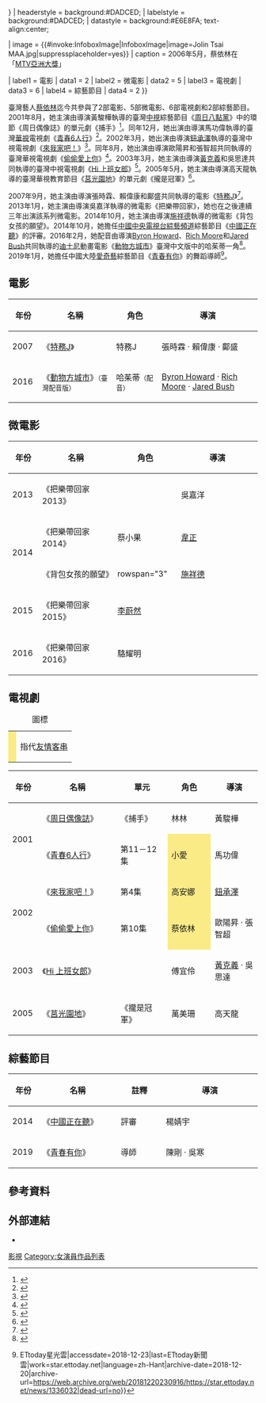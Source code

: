 {{Infobox
| above       = [[蔡依林|蔡依林]]影視作品
| abovestyle  = {{{abovestyle|{{{Abovestyle|}}}}}}
| headerstyle = background:#DADCED;
| labelstyle  = background:#DADCED;
| datastyle   = background:#E6E8FA; text-align:center;

| image       = {{#invoke:InfoboxImage|InfoboxImage|image=Jolin Tsai MAA.jpg|suppressplaceholder=yes}}
| caption     = 2006年5月，蔡依林在「[[MTV亞洲大獎|MTV亞洲大獎]]」

| label1      = 電影
| data1       = 2
| label2      = 微電影
| data2       = 5
| label3      = 電視劇
| data3       = 6
| label4      = 綜藝節目
| data4       = 2
}}

臺灣藝人[[蔡依林|蔡依林]]迄今共參與了2部電影、5部微電影、6部電視劇和2部綜藝節目。2001年8月，她主演由導演黃駿樺執導的臺灣[[中國電視公司|中視]]綜藝節目《[[周日八點黨|周日八點黨]]》中的環節《周日偶像誌》的單元劇《捕手》<ref>{{Cite web|url=http://old.ltn.com.tw/2001/new/jul/30/today-show4.htm|title=蔡依林好「戲」胞 拍偶像誌粉動人|accessdate=2017-12-18|author=|date=|work=old.ltn.com.tw|publisher=|archive-date=2020-02-16|archive-url=https://web.archive.org/web/20200216055806/http://old.ltn.com.tw/2001/new/jul/30/today-show4.htm|dead-url=no}}</ref>。同年12月，她出演由導演馬功偉執導的臺灣[[中華電視公司|華視]]電視劇《[[青春6人行|青春6人行]]》<ref>{{Cite web|url=https://movie.douban.com/subject/2286847/|title=青春六人行 (豆瓣)|accessdate=2017-04-15|work=movie.douban.com|language=zh-hans|archive-date=2017-01-16|archive-url=https://web.archive.org/web/20170116162515/https://movie.douban.com/subject/2286847/|dead-url=no}}</ref>。2002年3月，她出演由導演[[鈕承澤|鈕承澤]]執導的臺灣中視電視劇《[[來我家吧！|來我家吧！]]》<ref>{{Cite web|url=http://ent.sina.com.cn/v/2002-03-01/74196.html|title=首次客串电视演出 蔡依林紧张过度胃疾发作(附图)|accessdate=2017-04-15|work=ent.sina.com.cn|archive-date=2017-09-11|archive-url=https://web.archive.org/web/20170911161712/http://ent.sina.com.cn/v/2002-03-01/74196.html|dead-url=no}}</ref>。同年8月，她出演由導演歐陽昇和張智超共同執導的臺灣華視電視劇《[[偷偷愛上你|偷偷愛上你]]》<ref>{{Cite web|url=http://old.ltn.com.tw/2002/new/aug/5/today-show3.htm|title=影視焦點|accessdate=2017-04-15|work=old.ltn.com.tw|archive-date=2017-04-15|archive-url=https://web.archive.org/web/20170415201039/http://old.ltn.com.tw/2002/new/aug/5/today-show3.htm|dead-url=no}}</ref>。2003年3月，她主演由導演[[黃克義|黃克義]]和吳思達共同執導的臺灣中視電視劇《[[Hi_上班女郎|Hi 上班女郎]]》<ref>{{cite web|url=http://hk.apple.nextmedia.com/entertainment/art/20050913/5219455|title=蔡依林、羅志祥辦公室捉迷藏 煲劇全攻略：《 Hi！上班女郎》傻憨 OL戀小豬|date=2005年9月13日|work=蘋果日報|access-date=2016年2月7日|archive-date=2017年9月11日|archive-url=https://web.archive.org/web/20170911204510/http://hk.apple.nextmedia.com/entertainment/art/20050913/5219455|dead-url=no}}</ref>。2005年5月，她主演由導演高天龍執導的臺灣華視教育節目《[[莒光園地|莒光園地]]》的單元劇《攏是冠軍》<ref>{{Cite web|url=http://www.chinanews.com/news/2005/2005-05-10/26/572285.shtml|title=击败众多女艺人 蔡依林获选最佳军中情人(图)|accessdate=2017-12-18|work=www.chinanews.com|archive-date=2018-11-09|archive-url=https://web.archive.org/web/20181109153207/http://www.chinanews.com/news/2005/2005-05-10/26/572285.shtml|dead-url=no}}</ref>。

2007年9月，她主演由導演張時霖、賴偉康和鄺盛共同執導的電影《[[特務J_(電影)|特務J]]》<ref>{{Cite web|url=http://ent.sina.com.cn/y/2007-09-05/09231703264.shtml|title=蔡依林《特务J》将发 音乐电影独家首播(附图)_影音娱乐_新浪网|accessdate=2017-04-15|work=ent.sina.com.cn|archive-date=2019-08-14|archive-url=https://web.archive.org/web/20190814062449/http://ent.sina.com.cn/y/2007-09-05/09231703264.shtml|dead-url=no}}</ref>。2013年1月，她主演由導演吳嘉洋執導的微電影《把樂帶回家》，她也在之後連續三年出演該系列微電影。2014年10月，她主演由導演[[施祥德|施祥德]]執導的微電影《背包女孩的願望》。2014年10月，她擔任[[中国中央电视台综艺频道|中國中央電視台綜藝頻道]]綜藝節目《[[中國正在聽|中國正在聽]]》的評審。2016年2月，她配音由導演[[拜倫·霍華德|Byron Howard]]、[[里奇·摩尔|Rich Moore]]和[[傑瑞·布希|Jared Bush]]共同執導的[[华特迪士尼影片|迪士尼]]動畫電影《[[動物方城市|動物方城市]]》臺灣中文版中的哈茱蒂一角<ref>{{cite web|url=http://www.vogue.com.tw/feature/entertainment/content-24852.html|title=Jolin化聲誤闖叢林小兔子！為《動物方城市》獻出首次配音處女作|author=Yoyo Su、Annie Kao|date=2016年2月1日|work=VOGUE.TW|access-date=2016年2月7日|archive-date=2019年10月26日|archive-url=https://web.archive.org/web/20191026163035/https://www.vogue.com.tw/feature/entertainment/content-24852.html|dead-url=no}}</ref>。2019年1月，她擔任中國大陸[[爱奇艺|愛奇藝]]綜藝節目《[[青春有你|青春有你]]》的舞蹈導師<ref>{{Cite web|url=https://star.ettoday.net/news/1336032|title=蔡依林宣布當《偶練2》導師！ 另一新人是韓超紅男團成員 {{!}} ETtoday星光雲|accessdate=2018-12-23|last=ETtoday新聞雲|work=star.ettoday.net|language=zh-Hant|archive-date=2018-12-20|archive-url=https://web.archive.org/web/20181220230916/https://star.ettoday.net/news/1336032|dead-url=no}}</ref>。

== 電影 ==
{| class="wikitable sortable plainrowheaders"
! scope="col" style="width:3em" | 年份
! scope="col" style="width:15em" | 名稱
! scope="col" style="width:8em" | 角色
! scope="col" style="width:20em" | 導演
|-
|2007
!scope="row"  style="text-align:left;"|《[[特務J_(電影)|特務J]]》
|特務J
|張時霖 · 賴偉康 · 鄺盛
|-
|2016
!scope="row"  style="text-align:left;"|《[[動物方城市|動物方城市]]》<small>（臺灣配音版）</small>
|哈茱蒂<small>（配音）</small>
|[[拜倫·霍華德|Byron Howard]] · [[里奇·摩尔|Rich Moore]] · [[傑瑞·布希|Jared Bush]]
|}

== 微電影 ==
{| class="wikitable sortable plainrowheaders"
! scope="col" style="width:3em" | 年份
! scope="col" style="width:15em" | 名稱
! scope="col" style="width:8em" | 角色
! scope="col" style="width:20em" | 導演
|-
|2013
!scope="row"  style="text-align:left;"|《把樂帶回家2013》
|{{NA}}
|吳嘉洋
|-
| rowspan="2" |2014
!scope="row"  style="text-align:left;"|《把樂帶回家2014》
|蔡小果
|[[韦正_(导演)|韋正]]
|-
!scope="row"  style="text-align:left;"|《背包女孩的願望》
| rowspan="3" {{NA}}
|[[施祥德|施祥德]]
|-
|2015
!scope="row"  style="text-align:left;"|《把樂帶回家2015》
|[[李蔚然|李蔚然]]
|-
|2016
!scope="row"  style="text-align:left;"|《把樂帶回家2016》
|駱耀明
|}

== 電視劇 ==
{| class="wikitable"
|+圖標
|-
|style="background-color:#FAEB86"|{{dagger|alt=指代友情客串}}
|指代[[友情客串|友情客串]]
|}
{| class="wikitable sortable plainrowheaders"
! scope="col" style="width:3em" | 年份
! scope="col" style="width:15em" | 名稱
! scope="col" style="width:9em" | 單元
! scope="col" style="width:8.1em" | 角色
! scope="col" style="width:9em" | 導演
|-
| rowspan="2" |2001
!scope="row"  style="text-align:left;"|《[[周日八點黨|周日偶像誌]]》
|《捕手》
|林林
|黃駿樺
|-
!scope="row"  style="text-align:left;"|《[[青春6人行|青春6人行]]》
|第11－12集
| style="background:#FAEB86;" |小愛 {{dagger}}
|馬功偉
|-
| rowspan="2" |2002
!scope="row"  style="text-align:left;"|《[[來我家吧！|來我家吧！]]》
|第4集
| style="background:#FAEB86;" |高安娜 {{dagger}}
|[[鈕承澤|鈕承澤]]
|-
!scope="row"  style="text-align:left;"|《[[偷偷愛上你|偷偷愛上你]]》
|第10集
| style="background:#FAEB86;" |蔡依林 {{dagger}}
|歐陽昇 · 張智超
|-
|2003
!scope="row"  style="text-align:left;"|《[[Hi_上班女郎|Hi 上班女郎]]》
|{{NA}}
|傅宜伶
|[[黃克義|黃克義]] · 吳思達
|-
|2005
!scope="row"  style="text-align:left;"|《[[莒光園地|莒光園地]]》
|《攏是冠軍》
|萬美珊
|高天龍
|}

== 綜藝節目 ==
{| class="wikitable sortable plainrowheaders"
! scope="col" style="width:3em" | 年份
! scope="col" style="width:15em" | 名稱
! scope="col" style="width:8em" | 註釋
! scope="col" style="width:20em" | 導演
|-
|2014
!scope="row"  style="text-align:left;"|《[[中國正在聽|中國正在聽]]》
|評審
|楊婧宇
|-
|2019
!scope="row"  style="text-align:left;"|《[[青春有你|青春有你]]》
|導師
|陳剛 · 吳寒
|}

== 參考資料 ==
{{Reflist|30em}}

== 外部連結 ==
* {{IMDb name|3918191|蔡依林}}

{{蔡依林}}

[[Category:蔡依林|影視]]
[[Category:女演員作品列表|Category:女演員作品列表]]